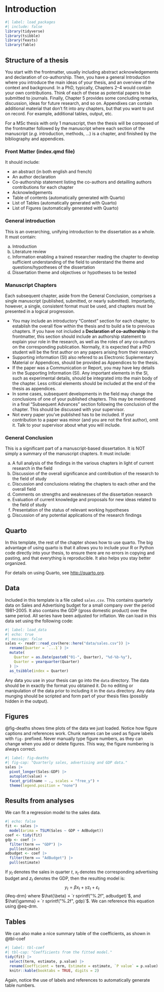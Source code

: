 # Introduction {#sec-intro}

```r
#| label: load_packages
#| include: false
library(tidyverse)
library(tsibble)
library(feasts)
library(fable)
```

## Structure of a thesis

You start with the frontmatter, usually including abstract acknowledgements and declaration of co-authorship. Then, you have a general Introduction where you introduce the main ideas of your thesis, and an overview of the context and background. In a PhD, typically, Chapters 2--4 would contain your own contributions. Think of each of these as potential papers to be submitted to journals. Finally, Chapter 5 provides some concluding remarks, discussion, ideas for future research, and so on. Appendixes can contain additional material that don't fit into any chapters, but that you want to put on record. For example, additional tables, output, etc.

For a MSc thesis with only 1 manuscript, then the thesis will be composed of the frontmatter followed by the manuscript where each section of the manuscript (*e.g.* introduction, methods, ...) is a chapter, and finished by the bibliography and appendices.


### Front Matter (index.qmd file)

It should include:

* an abstract (in both english and french)
* An author declaration
* Co-authorship statement listing the co-authors and detailling authors contributions for each chapter
* Acknowledgements
* Table of contents (automatically generated with Quarto)
* List of Tables (automatically generated with Quarto)
* List of Figures  (automatically generated with Quarto)

### General introduction

This is an overarching, unifying introduction to the dissertation as a whole. It must contain:

a. Introduction
b. Literature review
c. Information enabling a trained researcher reading the chapter to develop sufficient understanding of the field to understand the theme and questions/hypotheses of the dissertation
d. Dissertation theme and objectives or hypotheses to be tested


### Manuscript Chapters

Each subsequent chapter, aside from the General Conclusion, comprises a single manuscript (published, submitted, or nearly submitted).
Importantly, however, a single, consistent format must be used, and chapters must be presented in a logical progression.

* You may include an introductory “Context” section for each chapter, to establish the overall flow within the thesis and to build a tie to previous chapters.
If you have not included a **Declaration of co-authorship** in the frontmatter, this section should include an authorship statement to explain your role in the research, as well as the roles of any co-authors on the corresponding publication.
Normally, it is expected that a PhD student will be the first author on any papers arising from their research.
* Supporting information (SI) also refered to as Electronic Suplementary Material or Appendices, should be provided as Appendices to the thesis.
* If the paper was a Communication or Report, you may have key details in the Supporting Information (SI). Any important elements in the SI, such as experimental details, should be integrated into the main body of the chapter. Less critical elements should be included at the end of the thesis as appendices.
* In some cases, subsequent developments in the field may change the conclusions of one of your published chapters. This may be mentioned in a final 
“Subsequent Advances” section following the conclusion of the chapter. This should be discussed with your supervisor.
* Not every paper you’ve published has to be included. If your contribution to a paper was minor (and you are not the first author), omit it.
Talk to your supervisor about what you will include.

### General Conclusion

This is a significant part of a manuscript-based dissertation. It is NOT simply 
a summary of the manuscript chapters. It must include:

a. A full analysis of the findings in the various chapters in light of current research in the field
b. Discussion of the overall significance and contribution of the research to the field of study
c. Discussion and conclusions relating the chapters to each other and the overall field
d. Comments on strengths and weaknesses of the dissertation research
e. Evaluation of current knowledge and proposals for new ideas related to the field of study
f. Presentation of the status of relevant working hypotheses
g. Discussion of any potential applications of the research findings


## Quarto

In this template, the rest of the chapter shows how to use quarto. The big advantage of using quarto is that it allows you to include your R or Python code directly into your thesis, to ensure there are no errors in copying and pasting, and that everything is reproducible. It also helps you stay better organized.

For details on using Quarto, see <http://quarto.org>.

## Data

Included in this template is a file called `sales.csv`. This contains quarterly data on Sales and Advertising budget for a small company over the period 1981--2005. It also contains the GDP (gross domestic product) over the same period. All series have been adjusted for inflation. We can load in this data set using the following code:

```r
#| label: load_data
#| echo: true
#| message: false
sales <- readr::read_csv(here::here("data/sales.csv")) |>
  rename(Quarter = `...1`) |>
  mutate(
    Quarter = as.Date(paste0("01-", Quarter), "%d-%b-%y"),
    Quarter = yearquarter(Quarter)
  ) |>
  as_tsibble(index = Quarter)
```

Any data you use in your thesis can go into the `data` directory. The data should be in exactly the format you obtained it. Do no editing or manipulation of the data prior to including it in the `data` directory. Any data munging should be scripted and form part of your thesis files (possibly hidden in the output).

## Figures

@fig-deaths shows time plots of the data we just loaded. Notice how figure captions and references work. Chunk names can be used as figure labels with `fig-` prefixed. Never manually type figure numbers, as they can change when you add or delete figures. This way, the figure numbering is always correct.

```r
#| label: fig-deaths
#| fig-cap: "Quarterly sales, advertising and GDP data."
sales |>
  pivot_longer(Sales:GDP) |>
  autoplot(value) +
  facet_grid(name ~ ., scales = "free_y") +
  theme(legend.position = "none")
```

## Results from analyses

We can fit a regression model to the sales data.

```r
#| echo: false
fit <- sales |>
  model(arima = TSLM(Sales ~ GDP + AdBudget))
coef <- tidy(fit)
gdp <- coef |>
  filter(term == "GDP") |>
  pull(estimate)
adbudget <- coef |>
  filter(term == "AdBudget") |>
  pull(estimate)
```

If $y_t$ denotes the sales in quarter $t$, $x_t$ denotes the corresponding advertising budget and $z_t$ denotes the GDP, then the resulting model is:
$$
  y_t = \beta x_t + \gamma z_t + \varepsilon_t
$$ {#eq-drm}
where
$\hat{\beta} = `r sprintf("%.2f", adbudget)`$,
and
$\hat{\gamma} = `r sprintf("%.2f", gdp)`$.
We can reference this equation using @eq-drm.

## Tables

We can also make a nice summary table of the coefficients, as shown in @tbl-coef

```r
#| label: tbl-coef
#| tbl-cap: "Coefficients from the fitted model."
tidy(fit) |>
  select(term, estimate, p.value) |>
  rename(Coefficient = term, Estimate = estimate, `P value` = p.value) |>
  knitr::kable(booktabs = TRUE, digits = 2)
```

Again, notice the use of labels and references to automatically generate table numbers.

